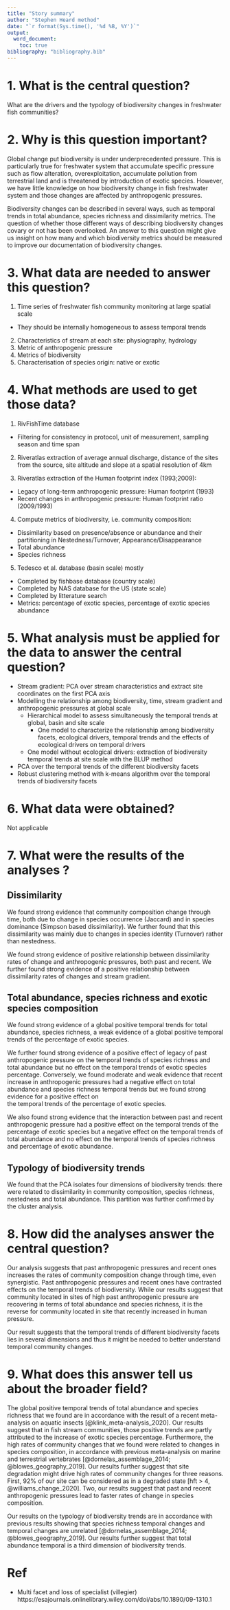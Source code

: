 ```yaml
---
title: "Story summary" 
author: "Stephen Heard method"
date: "`r format(Sys.time(), '%d %B, %Y')`"
output: 
  word_document:
    toc: true
bibliography: "bibliography.bib"
---
```


# 1. What is the central question?

What are the drivers and the typology of biodiversity changes in freshwater fish
communities?

# 2. Why is this question important? 

Global change put biodiversity is under underprecedented pressure. 
This is particularly true for freshwater system that accumulate specific
pressure such as flow alteration, overexploitation, accumulate pollution from
terrestrial land and is threatened by introduction of exotic species.
However, we have little knowledge on how biodiversity change in fish freshwater
system and those changes are affected by anthropogenic pressures. 
 
Biodiversity changes can be described in several ways, such as temporal trends
in total abundance, species richness and dissimilarity metrics. The question of
whether those different ways of describing biodiversity changes covary or not
has been overlooked. An answer to this question might give us insight on how
many and which biodiversity metrics should be measured to improve our
documentation of biodiversity changes.  

# 3. What data are needed to answer this question? 

1. Time series of freshwater fish community monitoring at large spatial scale
  - They should be internally homogeneous to assess temporal trends
2. Characteristics of stream at each site: physiography, hydrology
3. Metric of anthropogenic pressure
4. Metrics of biodiversity
5. Characterisation of species origin: native or exotic

# 4. What methods are used to get those data? 

1. RivFishTime database
  - Filtering for consistency in protocol, unit of measurement, sampling
    season and time span 

2. Riveratlas extraction of average annual discharge, distance of the sites from
the source, site altitude and slope at a spatial resolution of 4km

3. Riveratlas extraction of the Human footprint index (1993;2009):
  - Legacy of long-term anthropogenic pressure: Human footprint (1993)
  - Recent changes in anthropogenic pressure: Human footprint ratio (2009/1993)

4. Compute metrics of biodiversity, i.e. community composition: 
  - Dissimilarity based on presence/absence or abundance and their partitioning
    in Nestedness/Turnover, Appearance/Disappearance 
  - Total abundance
  - Species richness

5. Tedesco et al. database (basin scale) mostly
  - Completed by fishbase database (country scale)
  - Completed by NAS database for the US (state scale)
  - Completed by litterature search
  - Metrics: percentage of exotic species, percentage of exotic species
    abundance

# 5. What analysis must be applied for the data to answer the central question? 

- Stream gradient: PCA over stream characteristics and extract site coordinates
  on the first PCA axis
- Modelling the relationship among biodiversity, time, stream gradient and
  anthropogenic pressures at global scale
  - Hierarchical model to assess simultaneously the temporal trends at global, basin and site
    scale
    - One model to characterize the relationship among biodiversity facets,
      ecological drivers, temporal trends and the effects of ecological drivers
      on temporal drivers
  - One model without ecological drivers: extraction of biodiversity temporal
    trends at site scale with the BLUP method
- PCA over the temporal trends of the different biodiversity facets
- Robust clustering method with k-means algorithm over the temporal trends of biodiversity
  facets

# 6. What data were obtained? 

Not applicable

# 7. What were the results of the analyses ?

## Dissimilarity

We found strong evidence that community composition change through time, both
due to change in species occurrence (Jaccard) and in species dominance (Simpson
based dissimilarity). We further found that this dissimilarity was mainly due to
changes in species identity (Turnover) rather than nestedness.

We found strong evidence of positive relationship between dissimilarity rates of
change and anthropogenic pressures, both past and recent. We further found
strong evidence of a positive relationship between dissimilarity rates of
changes and stream gradient.

## Total abundance, species richness and exotic species composition

We found strong evidence of a global positive temporal trends for total
abundance, species richness, a weak evidence of a global positive temporal
trends of the percentage of exotic species.

We further found strong evidence of a positive effect of legacy of past
anthropogenic pressure on the temporal trends of species richness and total
abundance but no effect on the temporal trends of exotic species percentage.
Conversely, we found moderate and weak evidence that recent increase in 
anthropogenic pressures had a negative effect on total abundance and species
richness temporal trends but we found strong evidence for a positive effect on  
the temporal trends of the percentage of exotic species.

We also found strong evidence that the interaction between past and recent
anthropogenic pressure had a positive effect on the temporal trends of the
percentage of exotic species but a negative effect on the temporal trends of 
total abundance and no effect on the temporal trends of species richness and
percentage of exotic abundance. 
   
## Typology of biodiversity trends

We found that the PCA isolates four dimensions of biodiversity trends: there
were related to dissimilarity in community composition, species richness,
nestedness and total abundance. This partition was further confirmed by the
cluster analysis.

# 8. How did the analyses answer the central question? 

Our analysis suggests that past anthropogenic pressures and recent ones
increases the rates of community composition change through time, even
synergistic. Past anthropogenic pressures and recent ones have contrasted
effects on the temporal trends of biodiversity. While our results suggest that
community located in sites of high past anthropogenic pressure are recovering
in terms of total abundance and species richness, it is the reverse for
community located in site that recently increased in human pressure.

Our result suggests that the temporal trends of different biodiversity facets
lies in several dimensions and thus it might be needed to better understand
temporal community changes.

# 9. What does this answer tell us about the broader field?
 
The global positive temporal trends of total abundance and species richness that
we found are in accordance with the result of a recent meta-analysis on aquatic
insects [@klink_meta-analysis_2020]. Our results suggest that in fish stream
communities, those positive trends are partly attributed to the increase of
exotic species percentage.
Furthermore, the high rates of community changes that we found were related to
changes in species composition, in accordance with previous meta-analysis on
marine and terrestrial vertebrates [@dornelas_assemblage_2014;
@blowes_geography_2019]. Our results further suggest that site degradation might 
drive high rates of community changes for three reasons. First, 92% of our site
can be considered as in a degraded state [hft > 4, @williams_change_2020]. Two,
our results suggest that past and recent anthropogenic pressures lead to faster rates of
change in species composition.

Our results on the typology of biodiversity trends are in accordance with 
previous results showing that species richness temporal changes and
temporal changes are unrelated [@dornelas_assemblage_2014;
@blowes_geography_2019]. Our results further suggest that total abundance
temporal is a third dimension of biodiversity trends.

# Ref 

- Multi facet and loss of specialist (villegier)
https://esajournals.onlinelibrary.wiley.com/doi/abs/10.1890/09-1310.1 

